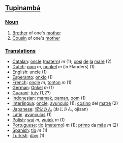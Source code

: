 ==[[Tupinambá]]==

===[[Noun]]===
#[[Brother]] of one's [[mother]]
#[[Cousin]] of one's [[mother]]

===[[Translation]]s===
*[[Catalan]]: [[oncle]] ([[oncle matern|matern]]) ''m'' (1); [[cosí]] [[de]] [[la]] [[mare]] (2)
*[[Dutch]]: [[oom]] ''m'', [[nonkel]] ''m'' (in Flanders) (1)
*[[English]]: [[uncle]] (1)
*[[Esperanto]]: [[onklo]] (1)
*[[French]]: [[oncle]] ''m'', [[tonton]] ''m'' (1)
*[[German]]: [[Onkel]] ''m'' (1)
*[[Guaraní]]: [[tuty]] (1,2?)
*[[Indonesian]]: [[mamak]], [[paman]], [[oom]] (1)
*[[Interlingua]]: [[oncle]], [[avunculo]] (1); [[cosino]] del [[matre]] (2)
*[[Japanese]]: [[叔父さん]] (おじさん, ojisan)
*[[Latin]]: [[avunculus]] (1)
*[[Polish]]: [[wuj]] ''m'', [[wujek]] ''m'' (1)
*[[Portuguese]]: [[tio]] ([[tio materno|materno]]) ''m'' (1); [[primo]] da [[mãe]] ''m'' (2)
*[[Spanish]]: [[tío]] ''m'' (1)
*[[Turkish]]: [[dayı]] (1)